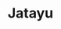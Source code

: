 ---
title: "Jatayu"
slug: "jatayu"
arcana: "Hanged"

image: "./Jatayu.jpg"

phys: ""
gun: ""
fire: ""
ice: "resist"
elec: ""
wind: "reflect"
psy: ""
nuke: "weak"
bless: "resist"
curse: ""
---